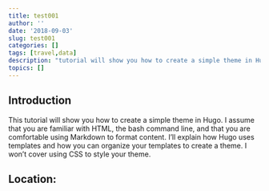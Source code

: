 ```yaml
---
title: test001
author: ''
date: '2018-09-03'
slug: test001
categories: []
tags: [travel,data]
description: "tutorial will show you how to create a simple theme in Hugo. I assume that you are familiar with HTML, the bash command line, and that you are comfortable using Markdown to format content. I'll explain how Hu"
topics: []
---
```


## Introduction

This tutorial will show you how to create a simple theme in Hugo. I assume that you are familiar with HTML, the bash command line, and that you are comfortable using Markdown to format content. I'll explain how Hugo uses templates and how you can organize your templates to create a theme. I won't cover using CSS to style your theme.<!--more-->


## Location:

